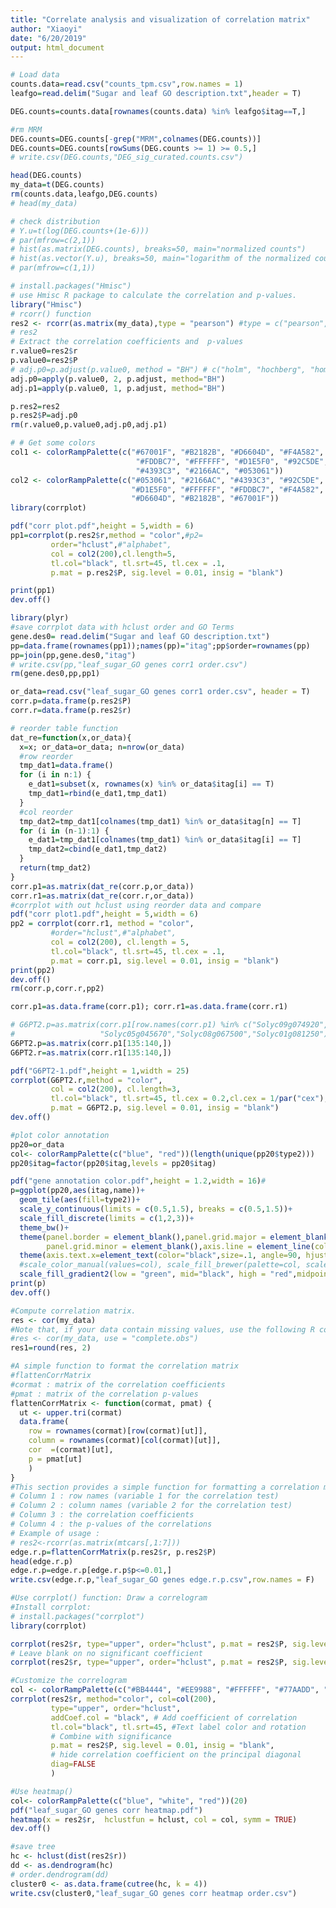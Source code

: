 ---
title: "Correlate analysis and visualization of correlation matrix"
author: "Xiaoyi"
date: "6/20/2019"
output: html_document
---

```{r}
# Load data
counts.data=read.csv("counts_tpm.csv",row.names = 1)
leafgo=read.delim("Sugar and leaf GO description.txt",header = T)

DEG.counts=counts.data[rownames(counts.data) %in% leafgo$itag==T,]

#rm MRM
DEG.counts=DEG.counts[-grep("MRM",colnames(DEG.counts))]
DEG.counts=DEG.counts[rowSums(DEG.counts >= 1) >= 0.5,]
# write.csv(DEG.counts,"DEG_sig_curated.counts.csv")

head(DEG.counts)
my_data=t(DEG.counts)
rm(counts.data,leafgo,DEG.counts)
# head(my_data)

# check distribution
# Y.u=t(log(DEG.counts+(1e-6)))
# par(mfrow=c(2,1))
# hist(as.matrix(DEG.counts), breaks=50, main="normalized counts")
# hist(as.vector(Y.u), breaks=50, main="logarithm of the normalized counts")
# par(mfrow=c(1,1))

```

```{r}
# install.packages("Hmisc")
# use Hmisc R package to calculate the correlation and p-values.
library("Hmisc")
# rcorr() function
res2 <- rcorr(as.matrix(my_data),type = "pearson") #type = c("pearson","spearman")
# res2
# Extract the correlation coefficients and  p-values
r.value0=res2$r
p.value0=res2$P
# adj.p0=p.adjust(p.value0, method = "BH") # c("holm", "hochberg", "hommel", "bonferroni", "BH", "BY", "fdr", "none")
adj.p0=apply(p.value0, 2, p.adjust, method="BH")
adj.p1=apply(p.value0, 1, p.adjust, method="BH")

p.res2=res2
p.res2$P=adj.p0
rm(r.value0,p.value0,adj.p0,adj.p1)

```

```{r}
# # Get some colors
col1 <- colorRampPalette(c("#67001F", "#B2182B", "#D6604D", "#F4A582",
                            "#FDDBC7", "#FFFFFF", "#D1E5F0", "#92C5DE",
                            "#4393C3", "#2166AC", "#053061"))
col2 <- colorRampPalette(c("#053061", "#2166AC", "#4393C3", "#92C5DE", 
                           "#D1E5F0", "#FFFFFF", "#FDDBC7", "#F4A582",
                           "#D6604D", "#B2182B", "#67001F"))
library(corrplot)

pdf("corr plot.pdf",height = 5,width = 6)
pp1=corrplot(p.res2$r,method = "color",#p2=
         order="hclust",#"alphabet",
         col = col2(200),cl.length=5,
         tl.col="black", tl.srt=45, tl.cex = .1,
         p.mat = p.res2$P, sig.level = 0.01, insig = "blank")

print(pp1)
dev.off()

library(plyr)
#save corrplot data with hclust order and GO Terms
gene.des0= read.delim("Sugar and leaf GO description.txt")
pp=data.frame(rownames(pp1));names(pp)="itag";pp$order=rownames(pp)
pp=join(pp,gene.des0,"itag")
# write.csv(pp,"leaf_sugar_GO genes corr1 order.csv")
rm(gene.des0,pp,pp1)

```

```{r}
or_data=read.csv("leaf_sugar_GO genes corr1 order.csv", header = T) 
corr.p=data.frame(p.res2$P) 
corr.r=data.frame(p.res2$r)

# reorder table function
dat_re=function(x,or_data){
  x=x; or_data=or_data; n=nrow(or_data)
  #row reorder
  tmp_dat1=data.frame()
  for (i in n:1) {
    e_dat1=subset(x, rownames(x) %in% or_data$itag[i] == T)
    tmp_dat1=rbind(e_dat1,tmp_dat1)
  }
  #col reorder
  tmp_dat2=tmp_dat1[colnames(tmp_dat1) %in% or_data$itag[n] == T]
  for (i in (n-1):1) {
    e_dat1=tmp_dat1[colnames(tmp_dat1) %in% or_data$itag[i] == T]
    tmp_dat2=cbind(e_dat1,tmp_dat2)
  }
  return(tmp_dat2)
}
corr.p1=as.matrix(dat_re(corr.p,or_data)) 
corr.r1=as.matrix(dat_re(corr.r,or_data))
#corrplot with out hclust using reorder data and compare
pdf("corr plot1.pdf",height = 5,width = 6)
pp2 = corrplot(corr.r1, method = "color",
         #order="hclust",#"alphabet",
         col = col2(200), cl.length = 5,
         tl.col="black", tl.srt=45, tl.cex = .1,
         p.mat = corr.p1, sig.level = 0.01, insig = "blank")
print(pp2)
dev.off()
rm(corr.p,corr.r,pp2)
```

```{r}
corr.p1=as.data.frame(corr.p1); corr.r1=as.data.frame(corr.r1)

# G6PT2.p=as.matrix(corr.p1[row.names(corr.p1) %in% c("Solyc09g074920","Solyc09g083100",
#                   "Solyc05g045670","Solyc08g067500","Solyc01g081250") == T,])  
G6PT2.p=as.matrix(corr.p1[135:140,])
G6PT2.r=as.matrix(corr.r1[135:140,]) 

pdf("G6PT2-1.pdf",height = 1,width = 25)
corrplot(G6PT2.r,method = "color",
         col = col2(200), cl.length=3,
         tl.col="black", tl.srt=45, tl.cex = 0.2,cl.cex = 1/par("cex"),
         p.mat = G6PT2.p, sig.level = 0.01, insig = "blank")
dev.off()

#plot color annotation
pp20=or_data
col<- colorRampPalette(c("blue", "red"))(length(unique(pp20$type2)))
pp20$itag=factor(pp20$itag,levels = pp20$itag)

pdf("gene annotation color.pdf",height = 1.2,width = 16)#
p=ggplot(pp20,aes(itag,name))+
  geom_tile(aes(fill=type2))+
  scale_y_continuous(limits = c(0.5,1.5), breaks = c(0.5,1.5))+
  scale_fill_discrete(limits = c(1,2,3))+
  theme_bw()+
  theme(panel.border = element_blank(),panel.grid.major = element_blank(),
        panel.grid.minor = element_blank(),axis.line = element_line(colour = "black"))+
  theme(axis.text.x=element_text(color="black",size=.1, angle=90, hjust=1, vjust=1))+
  #scale_color_manual(values=col), scale_fill_brewer(palette=col, scale_fill_manual(values=col)
  scale_fill_gradient2(low = "green", mid="black", high = "red",midpoint = 2)
print(p)
dev.off()


```


```{r eval=FALSE, include=FALSE}
#Compute correlation matrix.  
res <- cor(my_data)
#Note that, if your data contain missing values, use the following R code to handle missing values by case-wise deletion.
#res <- cor(my_data, use = "complete.obs")
res1=round(res, 2)
```

```{r}
#A simple function to format the correlation matrix
#flattenCorrMatrix
#cormat : matrix of the correlation coefficients
#pmat : matrix of the correlation p-values
flattenCorrMatrix <- function(cormat, pmat) {
  ut <- upper.tri(cormat)
  data.frame(
    row = rownames(cormat)[row(cormat)[ut]],
    column = rownames(cormat)[col(cormat)[ut]],
    cor  =(cormat)[ut],
    p = pmat[ut]
    )
}
#This section provides a simple function for formatting a correlation matrix into a table with 4 columns containing :
# Column 1 : row names (variable 1 for the correlation test)
# Column 2 : column names (variable 2 for the correlation test)
# Column 3 : the correlation coefficients
# Column 4 : the p-values of the correlations
# Example of usage :
# res2<-rcorr(as.matrix(mtcars[,1:7]))
edge.r.p=flattenCorrMatrix(p.res2$r, p.res2$P)
head(edge.r.p)
edge.r.p=edge.r.p[edge.r.p$p<=0.01,]
write.csv(edge.r.p,"leaf_sugar_GO genes edge.r.p.csv",row.names = F)

```

```{r eval=FALSE, include=FALSE}
#Use corrplot() function: Draw a correlogram
#Install corrplot:
# install.packages("corrplot")
library(corrplot)

corrplot(res2$r, type="upper", order="hclust", p.mat = res2$P, sig.level = 0.01)
# Leave blank on no significant coefficient
corrplot(res2$r, type="upper", order="hclust", p.mat = res2$P, sig.level = 0.01, insig = "blank")

#Customize the correlogram
col <- colorRampPalette(c("#BB4444", "#EE9988", "#FFFFFF", "#77AADD", "#4477AA","#000099"))
corrplot(res2$r, method="color", col=col(200),
         type="upper", order="hclust", 
         addCoef.col = "black", # Add coefficient of correlation
         tl.col="black", tl.srt=45, #Text label color and rotation
         # Combine with significance
         p.mat = res2$P, sig.level = 0.01, insig = "blank", 
         # hide correlation coefficient on the principal diagonal
         diag=FALSE
         )
```

```{r eval=FALSE, include=FALSE}
#Use heatmap()
col<- colorRampPalette(c("blue", "white", "red"))(20)
pdf("leaf_sugar_GO genes corr heatmap.pdf")
heatmap(x = res2$r,  hclustfun = hclust, col = col, symm = TRUE)
dev.off()

#save tree
hc <- hclust(dist(res2$r))
dd <- as.dendrogram(hc)
# order.dendrogram(dd)
cluster0 <- as.data.frame(cutree(hc, k = 4))
write.csv(cluster0,"leaf_sugar_GO genes corr heatmap order.csv")

```